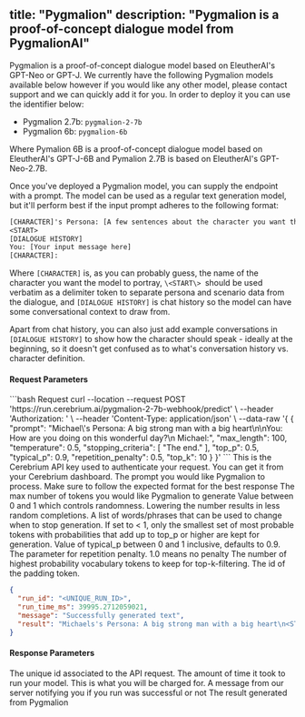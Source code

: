 title: "Pygmalion"
description: "Pygmalion is a proof-of-concept dialogue model from PygmalionAI"
---

Pygmalion is a proof-of-concept dialogue model based on EleutherAI's GPT-Neo or GPT-J. We currently have the following Pygmalion models available below however if you would like any other model, please contact support and we can quickly add it for you. In order to deploy it you can use the identifier below:

- Pygmalion 2.7b: `pygmalion-2-7b`
- Pygmalion 6b: `pygmalion-6b`

Where Pymalion 6B is a proof-of-concept dialogue model based on EleutherAI's GPT-J-6B and Pymalion 2.7B is based on EleutherAI's GPT-Neo-2.7B.

Once you've deployed a Pygmalion model, you can supply the endpoint with a prompt. The model can be used as a regular text generation model, but it'll perform best if the input prompt adheres to the following format:

```txt
[CHARACTER]'s Persona: [A few sentences about the character you want the model to play]
<START>
[DIALOGUE HISTORY]
You: [Your input message here]
[CHARACTER]:
```

Where `[CHARACTER]` is, as you can probably guess, the name of the character you want the model to portray, `\<START\> `should be used verbatim as a delimiter token to separate persona and scenario data from the dialogue, and `[DIALOGUE HISTORY]` is chat history so the model can have some conversational context to draw from.

Apart from chat history, you can also just add example conversations in `[DIALOGUE HISTORY]` to show how the character should speak - ideally at the beginning, so it doesn't get confused as to what's conversation history vs. character definition.

#### Request Parameters

<RequestExample>
```bash Request
  curl --location --request POST 'https://run.cerebrium.ai/pygmalion-2-7b-webhook/predict' \
      --header 'Authorization: <API_KEY>' \
      --header 'Content-Type: application/json' \
      --data-raw '{
        {
            "prompt": "Michael\'s Persona: A big strong man with a big heart\n<START>\nYou: How are you doing on this wonderful day?\n Michael:",
            "max_length": 100,
            "temperature": 0.5,
            "stopping_criteria": [
                "The end."
            ],
            "top_p": 0.5,
            "typical_p": 0.9,
            "repetition_penalty": 0.5,
            "top_k": 10
        }
    }'
```
</RequestExample>

<ParamField header="Authorization" type="string" required>
  This is the Cerebrium API key used to authenticate your request. You can get it from your Cerebrium dashboard.
</ParamField>
<ParamField body="prompt" type="string" required>
   The prompt you would like Pygmalion to process. Make sure to follow the expected format for the best response
</ParamField>
<ParamField body="max_length" type="string" optional>
   The max number of tokens you would like Pygmalion to generate
</ParamField>
<ParamField body="temperature" type="string" optional>
   Value between 0 and 1 which controls randomness. Lowering the number results in less random completions.
</ParamField>
<ParamField body="stopping_criteria" type="list" optional>
   A list of words/phrases that can be used to change when to stop generation.
</ParamField>
<ParamField body="top_p" type="float" optional>
  If set to < 1, only the smallest set of most probable tokens with probabilities that add up to top_p or higher are kept for generation.
</ParamField>
<ParamField body="typical_p" type="float" optional>
  Value of typical_p between 0 and 1 inclusive, defaults to 0.9.
</ParamField>
<ParamField body="repetition_penalty" type="float" optional>
  The parameter for repetition penalty. 1.0 means no penalty
</ParamField>
<ParamField body="top_k" type="float" optional>
  The number of highest probability vocabulary tokens to keep for top-k-filtering.
</ParamField>
<ParamField body="pad_token_id" type="integer" optional>
  The id of the padding token.
</ParamField>

<ResponseExample>

```json Response
{
  "run_id": "<UNIQUE_RUN_ID>",
  "run_time_ms": 39995.2712059021,
  "message": "Successfully generated text",
  "result": "Michaels's Persona: A big strong man with a big heart\n<START>\nYou: How are you doing on this wonderful day?\n Michael: Oh, this is a wonderful day! It's the perfect kind of day to be in love... I'm going to walk around, wearing a sweater and jeans today. I want to show you my strength and my love for you. Oh, I'm just wonderful."
}
```

</ResponseExample>

#### Response Parameters

<ResponseField name="run_id" type="string" required>
  The unique id associated to the API request.
</ResponseField>
<ResponseField name="run_time_ms" type="string" required>
  The amount of time it took to run your model. This is what you will be charged
  for.
</ResponseField>
<ResponseField name="message" type="string" required>
  A message from our server notifying you if you run was successful or not
</ResponseField>
<ResponseField name="result" type="string" required>
  The result generated from Pygmalion
</ResponseField>
